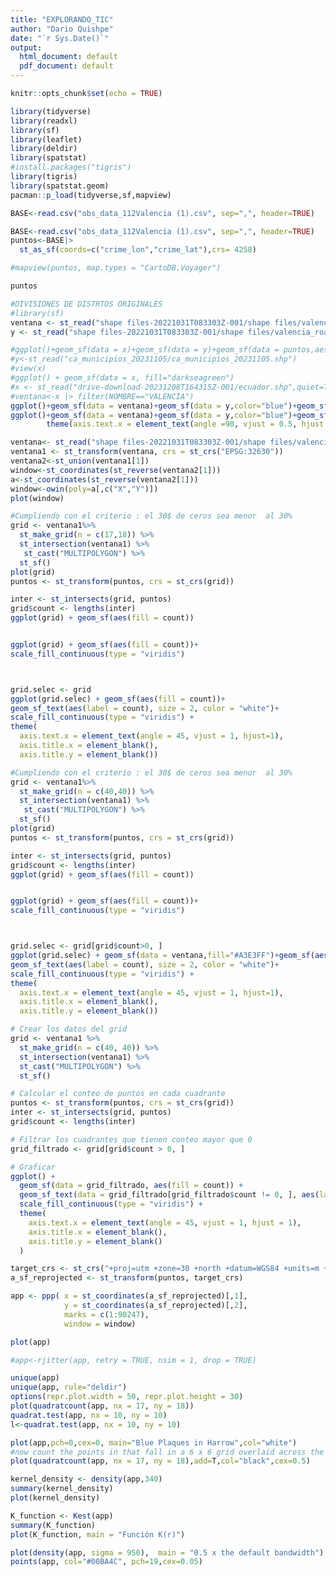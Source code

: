 ```yaml
---
title: "EXPLORANDO_TIC"
author: "Dario Quishpe"
date: "`r Sys.Date()`"
output:
  html_document: default
  pdf_document: default
---
```


```r
knitr::opts_chunk$set(echo = TRUE)

```

```r
library(tidyverse)
library(readxl)
library(sf)
library(leaflet)
library(deldir)
library(spatstat)
#install.packages("tigris")
library(tigris)
library(spatstat.geom)
pacman::p_load(tidyverse,sf,mapview)
```
```r
BASE<-read.csv("obs_data_112Valencia (1).csv", sep=",", header=TRUE)
```

```r
BASE<-read.csv("obs_data_112Valencia (1).csv", sep=",", header=TRUE) 
puntos<-BASE|> 
  st_as_sf(coords=c("crime_lon","crime_lat"),crs= 4258)

#mapview(puntos, map.types = "CartoDB.Voyager")

puntos
```

```r
#DIVISIONES DE DISTRTOS ORIGINALES 
#library(sf)
ventana <- st_read("shape files-20221031T083303Z-001/shape files/valencia_outline.shp",quiet=TRUE)
y <- st_read("shape files-20221031T083303Z-001/shape files/valencia_road.shp",quiet=TRUE)

#ggplot()+geom_sf(data = x)+geom_sf(data = y)+geom_sf(data = puntos,aes())+scale_x_continuous()
#y<-st_read("ca_municipios_20231105/ca_municipios_20231105.shp")
#view(x)
#ggplot() + geom_sf(data = x, fill="darkseagreen")
#x <- st_read("drive-download-20231208T164315Z-001/ecuador.shp",quiet=TRUE)
#ventana<-x |> filter(NOMBRE=="VALENCIA")  
ggplot()+geom_sf(data = ventana)+geom_sf(data = y,color="blue")+geom_sf(data = puntos,aes(),size=0.2,color="#D9DC4C")+scale_x_continuous()
ggplot()+geom_sf(data = ventana)+geom_sf(data = y,color="blue")+geom_sf(data = puntos,aes(),size=0.2,color="#D9DC4C")+facet_wrap(~crime_type)+
        theme(axis.text.x = element_text(angle =90, vjust = 0.5, hjust = 1),strip.background = element_rect(fill = "lightblue"))


```






```r

ventana<- st_read("shape files-20221031T083303Z-001/shape files/valencia_outline.shp",quiet=TRUE)
ventana1 <- st_transform(ventana, crs = st_crs("EPSG:32630"))
ventana2<-st_union(ventana1[1])
window<-st_coordinates(st_reverse(ventana2[1]))
a<-st_coordinates(st_reverse(ventana2[1]))
window<-owin(poly=a[,c("X","Y")])
plot(window)

```


```r


#Cumpliendo con el criterio : el 30$ de ceros sea menor  al 30%
grid <- ventana1%>%
  st_make_grid(n = c(17,18)) %>%
  st_intersection(ventana1) %>% 
   st_cast("MULTIPOLYGON") %>%
  st_sf()
plot(grid)
puntos <- st_transform(puntos, crs = st_crs(grid))

inter <- st_intersects(grid, puntos)
grid$count <- lengths(inter)
ggplot(grid) + geom_sf(aes(fill = count))


ggplot(grid) + geom_sf(aes(fill = count))+
scale_fill_continuous(type = "viridis")



grid.selec <- grid
ggplot(grid.selec) + geom_sf(aes(fill = count))+
geom_sf_text(aes(label = count), size = 2, color = "white")+
scale_fill_continuous(type = "viridis") +
theme(
  axis.text.x = element_text(angle = 45, vjust = 1, hjust=1),
  axis.title.x = element_blank(),
  axis.title.y = element_blank())
```
```r

#Cumpliendo con el criterio : el 30$ de ceros sea menor  al 30%
grid <- ventana1%>%
  st_make_grid(n = c(40,40)) %>%
  st_intersection(ventana1) %>% 
   st_cast("MULTIPOLYGON") %>%
  st_sf()
plot(grid)
puntos <- st_transform(puntos, crs = st_crs(grid))

inter <- st_intersects(grid, puntos)
grid$count <- lengths(inter)
ggplot(grid) + geom_sf(aes(fill = count))


ggplot(grid) + geom_sf(aes(fill = count))+
scale_fill_continuous(type = "viridis")



grid.selec <- grid[grid$count>0, ]
ggplot(grid.selec) + geom_sf(data = ventana,fill="#A3E3FF")+geom_sf(aes(fill = count))+
geom_sf_text(aes(label = count), size = 2, color = "white")+
scale_fill_continuous(type = "viridis") +
theme(
  axis.text.x = element_text(angle = 45, vjust = 1, hjust=1),
  axis.title.x = element_blank(),
  axis.title.y = element_blank())
```


```r

# Crear los datos del grid
grid <- ventana1 %>%
  st_make_grid(n = c(40, 40)) %>%
  st_intersection(ventana1) %>% 
  st_cast("MULTIPOLYGON") %>%
  st_sf()

# Calcular el conteo de puntos en cada cuadrante
puntos <- st_transform(puntos, crs = st_crs(grid))
inter <- st_intersects(grid, puntos)
grid$count <- lengths(inter)

# Filtrar los cuadrantes que tienen conteo mayor que 0
grid_filtrado <- grid[grid$count > 0, ]

# Graficar
ggplot() +
  geom_sf(data = grid_filtrado, aes(fill = count)) +
  geom_sf_text(data = grid_filtrado[grid_filtrado$count != 0, ], aes(label = count), size = 2, color = "white") +
  scale_fill_continuous(type = "viridis") +
  theme(
    axis.text.x = element_text(angle = 45, vjust = 1, hjust = 1),
    axis.title.x = element_blank(),
    axis.title.y = element_blank()
  )
```

```r
target_crs <- st_crs("+proj=utm +zone=30 +north +datum=WGS84 +units=m +no_defs")
a_sf_reprojected <- st_transform(puntos, target_crs)

app <- ppp( x = st_coordinates(a_sf_reprojected)[,1],
            y = st_coordinates(a_sf_reprojected)[,2],
            marks = c(1:90247),
            window = window)

plot(app)

#app<-rjitter(app, retry = TRUE, nsim = 1, drop = TRUE)

unique(app)
unique(app, rule="deldir")
options(repr.plot.width = 50, repr.plot.height = 30)
plot(quadratcount(app, nx = 17, ny = 18))
quadrat.test(app, nx = 10, ny = 10)
l<-quadrat.test(app, nx = 10, ny = 10)

```

```r
plot(app,pch=0,cex=0, main="Blue Plaques in Harrow",col="white")
#now count the points in that fall in a 6 x 6 grid overlaid across the window
plot(quadratcount(app, nx = 17, ny = 18),add=T,col="black",cex=0.5)
```


```r
kernel_density <- density(app,340)
summary(kernel_density)
plot(kernel_density)
```


```r
K_function <- Kest(app)
summary(K_function)
plot(K_function, main = "Función K(r)")
```
```r
plot(density(app, sigma = 950),  main = "0.5 x the default bandwidth")
points(app, col="#00BA4C", pch=19,cex=0.05)
```


